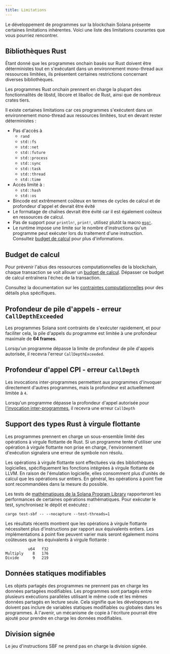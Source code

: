 ```yaml
---
title: Limitations
---
```


Le développement de programmes sur la blockchain Solana présente certaines
limitations inhérentes. Voici une liste des limitations courantes que vous
pourriez rencontrer.

## Bibliothèques Rust

Étant donné que les programmes onchain basés sur Rust doivent être déterministes
tout en s'exécutant dans un environnement mono-thread aux ressources limitées,
ils présentent certaines restrictions concernant diverses bibliothèques.

Les programmes Rust onchain prennent en charge la plupart des fonctionnalités de
libstd, libcore et liballoc de Rust, ainsi que de nombreux crates tiers.

Il existe certaines limitations car ces programmes s'exécutent dans un
environnement mono-thread aux ressources limitées, tout en devant rester
déterministes :

- Pas d'accès à
  - `rand`
  - `std::fs`
  - `std::net`
  - `std::future`
  - `std::process`
  - `std::sync`
  - `std::task`
  - `std::thread`
  - `std::time`
- Accès limité à :
  - `std::hash`
  - `std::os`
- Bincode est extrêmement coûteux en termes de cycles de calcul et de profondeur
  d'appel et devrait être évité
- Le formatage de chaînes devrait être évité car il est également coûteux en
  ressources de calcul.
- Pas de support pour `println!`, `print!`, utilisez plutôt la macro
  [`msg!`](https://github.com/solana-labs/solana/blob/d9b0fc0e3eec67dfe4a97d9298b15969b2804fab/sdk/program/src/log.rs#L33).
- Le runtime impose une limite sur le nombre d'instructions qu'un programme peut
  exécuter lors du traitement d'une instruction. Consultez
  [budget de calcul](/docs/core/fees#compute-budget) pour plus d'informations.

## Budget de calcul

Pour prévenir l'abus des ressources computationnelles de la blockchain, chaque
transaction se voit allouer un
[budget de calcul](/docs/references/terminology#compute-budget). Dépasser ce
budget de calcul entraînera l'échec de la transaction.

Consultez la documentation sur les
[contraintes computationnelles](/docs/core/fees#compute-budget) pour des détails
plus spécifiques.

## Profondeur de pile d'appels - erreur `CallDepthExceeded`

Les programmes Solana sont contraints de s'exécuter rapidement, et pour
faciliter cela, la pile d'appels du programme est limitée à une profondeur
maximale de **64 frames**.

Lorsqu'un programme dépasse la limite de profondeur de pile d'appels autorisée,
il recevra l'erreur `CallDepthExceeded`.

## Profondeur d'appel CPI - erreur `CallDepth`

Les invocations inter-programmes permettent aux programmes d'invoquer
directement d'autres programmes, mais la profondeur est actuellement limitée à
`4`.

Lorsqu'un programme dépasse la profondeur d'appel autorisée pour
[l'invocation inter-programmes](/docs/core/cpi), il recevra une erreur
`CallDepth`

## Support des types Rust à virgule flottante

Les programmes prennent en charge un sous-ensemble limité des opérations à
virgule flottante de Rust. Si un programme tente d'utiliser une opération à
virgule flottante non prise en charge, l'environnement d'exécution signalera une
erreur de symbole non résolu.

Les opérations à virgule flottante sont effectuées via des bibliothèques
logicielles, spécifiquement les fonctions intégrées à virgule flottante de LLVM.
En raison de l'émulation logicielle, elles consomment plus d'unités de calcul
que les opérations sur entiers. En général, les opérations à point fixe sont
recommandées dans la mesure du possible.

Les tests de
[mathématiques de la Solana Program Library](https://github.com/solana-labs/solana-program-library/tree/master/libraries/math)
rapporteront les performances de certaines opérations mathématiques. Pour
exécuter le test, synchronisez le dépôt et exécutez :

```shell
cargo test-sbf -- --nocapture --test-threads=1
```

Les résultats récents montrent que les opérations à virgule flottante
nécessitent plus d'instructions par rapport aux équivalents entiers. Les
implémentations à point fixe peuvent varier mais seront également moins
coûteuses que les équivalents à virgule flottante :

```text
          u64   f32
Multiply    8   176
Divide      9   219
```

## Données statiques modifiables

Les objets partagés des programmes ne prennent pas en charge les données
partagées modifiables. Les programmes sont partagés entre plusieurs exécutions
parallèles utilisant le même code et les mêmes données partagés en lecture
seule. Cela signifie que les développeurs ne doivent pas inclure de variables
statiques modifiables ou globales dans les programmes. À l'avenir, un mécanisme
de copie à l'écriture pourrait être ajouté pour prendre en charge les données
modifiables.

## Division signée

Le jeu d'instructions SBF ne prend pas en charge la division signée.
